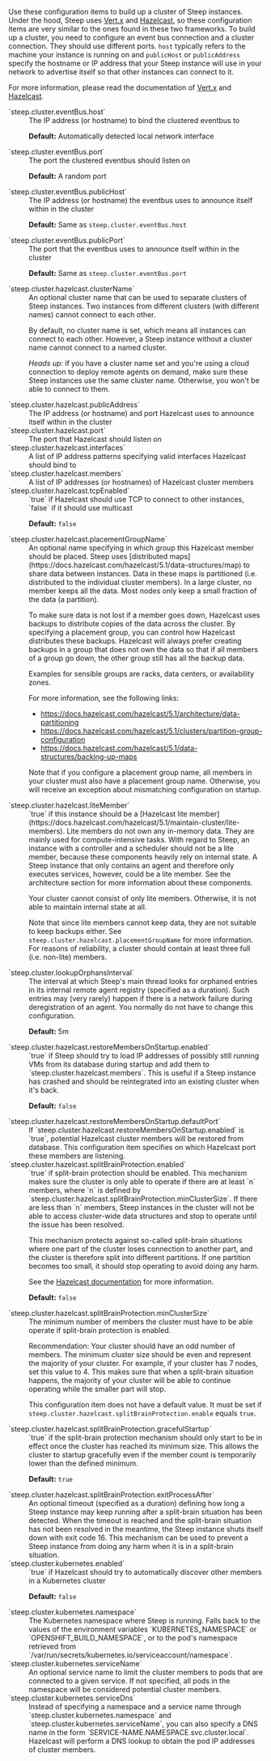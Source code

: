 Use these configuration items to build up a cluster of Steep instances. Under
the hood, Steep uses [Vert.x](https://vertx.io/) and [Hazelcast](https://hazelcast.com/),
so these configuration items are very similar to the ones found in these two
frameworks. To build up a cluster, you need to configure an event bus connection
and a cluster connection. They should use different ports. `host` typically
refers to the machine your instance is running on and `publicHost` or
`publicAddress` specify the hostname or IP address that your Steep instance will
use in your network to advertise itself so that other instances can connect to
it.

For more information, please read the documentation of [Vert.x](https://vertx.io/)
and [Hazelcast](https://hazelcast.com/).

<dl>
<dt>`steep.cluster.eventBus.host`</dt>
<dd>
The IP address (or hostname) to bind the clustered eventbus to

**Default:** Automatically detected local network interface
</dd>

<dt>`steep.cluster.eventBus.port`</dt>
<dd>
The port the clustered eventbus should listen on

**Default:** A random port
</dd>

<dt>`steep.cluster.eventBus.publicHost`</dt>
<dd>
The IP address (or hostname) the eventbus uses to announce itself within in the cluster

**Default:** Same as `steep.cluster.eventBus.host`
</dd>

<dt>`steep.cluster.eventBus.publicPort`</dt>
<dd>
The port that the eventbus uses to announce itself within in the cluster

**Default:** Same as `steep.cluster.eventBus.port`
</dd>

<dt>`steep.cluster.hazelcast.clusterName`</dt>
<dd>
An optional cluster name that can be used to separate clusters of Steep instances. Two instances from different clusters (with different names) cannot connect to each other.

By default, no cluster name is set, which means all instances can connect to each other. However, a Steep instance without a cluster name cannot connect to a named cluster.

*Heads up:* if you have a cluster name set and you're using a <DocsLink href="#cloud-connection">cloud connection</DocsLink> to deploy remote agents on demand, make sure these Steep instances use the same cluster name. Otherwise, you won't be able to connect to them.
</dd>

<dt>`steep.cluster.hazelcast.publicAddress`</dt>
<dd>
The IP address (or hostname) and port Hazelcast uses to announce itself within in the cluster
</dd>

<dt>`steep.cluster.hazelcast.port`</dt>
<dd>
The port that Hazelcast should listen on
</dd>

<dt>`steep.cluster.hazelcast.interfaces`</dt>
<dd>
A list of IP address patterns specifying valid interfaces Hazelcast should bind to
</dd>

<dt>`steep.cluster.hazelcast.members`</dt>
<dd>
A list of IP addresses (or hostnames) of Hazelcast cluster members
</dd>

<dt>`steep.cluster.hazelcast.tcpEnabled`</dt>
<dd>
`true` if Hazelcast should use TCP to connect to other instances, `false` if it should use multicast

**Default:** `false`
</dd>

<dt>`steep.cluster.hazelcast.placementGroupName`</dt>
<dd>
An optional name specifying in which group this Hazelcast member should be placed. Steep uses [distributed maps](https://docs.hazelcast.com/hazelcast/5.1/data-structures/map) to share data between instances. Data in these maps is partitioned (i.e. distributed to the individual cluster members). In a large cluster, no member keeps all the data. Most nodes only keep a small fraction of the data (a partition).

To make sure data is not lost if a member goes down, Hazelcast uses backups to distribute copies of the data across the cluster. By specifying a placement group, you can control how Hazelcast distributes these backups. Hazelcast will always prefer creating backups in a group that does not own the data so that if all members of a group go down, the other group still has all the backup data.

Examples for sensible groups are racks, data centers, or availability zones.

For more information, see the following links:

* https://docs.hazelcast.com/hazelcast/5.1/architecture/data-partitioning
* https://docs.hazelcast.com/hazelcast/5.1/clusters/partition-group-configuration
* https://docs.hazelcast.com/hazelcast/5.1/data-structures/backing-up-maps

Note that if you configure a placement group name, all members in your cluster must also have a placement group name. Otherwise, you will receive an exception about mismatching configuration on startup.
</dd>

<dt>`steep.cluster.hazelcast.liteMember`</dt>
<dd>
`true` if this instance should be a [Hazelcast lite member](https://docs.hazelcast.com/hazelcast/5.1/maintain-cluster/lite-members). Lite members do not own any in-memory data. They are mainly used for compute-intensive tasks. With regard to Steep, an instance with a controller and a scheduler should not be a lite member, because these components heavily rely on internal state. A Steep instance that only contains an agent and therefore only executes services, however, could be a lite member. See the <DocsLink href="#software-architecture">architecture section</DocsLink> for more information about these components.

Your cluster cannot consist of only lite members. Otherwise, it is not able to maintain internal state at all.

Note that since lite members cannot keep data, they are not suitable to keep backups either. See `steep.cluster.hazelcast.placementGroupName` for more information. For reasons of reliability, a cluster should contain at least three full (i.e. non-lite) members.
</dd>

<dt>`steep.cluster.lookupOrphansInterval`</dt>
<dd>
The interval at which Steep's main thread looks for orphaned entries in its internal remote agent registry (specified as a <DocsLink href="#durations">duration</DocsLink>). Such entries may (very rarely) happen if there is a network failure during deregistration of an agent. You normally do not have to change this configuration.

**Default:** 5m
</dd>

<dt>`steep.cluster.hazelcast.restoreMembersOnStartup.enabled`</dt>
<dd>
`true` if Steep should try to load IP addresses of possibly still running VMs from its database during startup and add them to `steep.cluster.hazelcast.members`. This is useful if a Steep instance has crashed and should be reintegrated into an existing cluster when it's back.

**Default:** `false`
</dd>

<dt>`steep.cluster.hazelcast.restoreMembersOnStartup.defaultPort`</dt>
<dd>
If `steep.cluster.hazelcast.restoreMembersOnStartup.enabled` is `true`, potential Hazelcast cluster members will be restored from database. This configuration item specifies on which Hazelcast port these members are listening.
</dd>

<dt>`steep.cluster.hazelcast.splitBrainProtection.enabled`</dt>
<dd>
`true` if split-brain protection should be enabled. This mechanism makes sure the cluster is only able to operate if there are at least `n` members, where `n` is defined by `steep.cluster.hazelcast.splitBrainProtection.minClusterSize`. If there are less than `n` members, Steep instances in the cluster will not be able to access cluster-wide data structures and stop to operate until the issue has been resolved.

This mechanism protects against so-called split-brain situations where one part of the cluster loses connection to another part, and the cluster is therefore split into different partitions. If one partition becomes too small, it should stop operating to avoid doing any harm.

See the [Hazelcast documentation](https://docs.hazelcast.com/imdg/4.2/network-partitioning/split-brain-protection) for more information.

**Default:** `false`
</dd>

<dt>`steep.cluster.hazelcast.splitBrainProtection.minClusterSize`</dt>
<dd>
The minimum number of members the cluster must have to be able operate if split-brain protection is enabled.

Recommendation: Your cluster should have an odd number of members. The minimum cluster size should be even and represent the majority of your cluster. For example, if your cluster has 7 nodes, set this value to 4. This makes sure that when a split-brain situation happens, the majority of your cluster will be able to continue operating while the smaller part will stop.

This configuration item does not have a default value. It must be set if `steep.cluster.hazelcast.splitBrainProtection.enable` equals `true`.
</dd>

<dt>`steep.cluster.hazelcast.splitBrainProtection.gracefulStartup`</dt>
<dd>
`true` if the split-brain protection mechanism should only start to be in effect once the cluster has reached its minimum size. This allows the cluster to startup gracefully even if the member count is temporarily lower than the defined minimum.

**Default:** `true`
</dd>

<dt>`steep.cluster.hazelcast.splitBrainProtection.exitProcessAfter`</dt>
<dd>
An optional timeout (specified as a <DocsLink href="#durations">duration</DocsLink>) defining how long a Steep instance may keep running after a split-brain situation has been detected. When the timeout is reached and the split-brain situation has not been resolved in the meantime, the Steep instance shuts itself down with exit code 16. This mechanism can be used to prevent a Steep instance from doing any harm when it is in a split-brain situation.
</dd>

<dt>`steep.cluster.kubernetes.enabled`</dt>
<dd>
`true` if Hazelcast should try to automatically discover other members in a Kubernetes cluster

**Default:** `false`
</dd>

<dt>`steep.cluster.kubernetes.namespace`</dt>
<dd>
The Kubernetes namespace where Steep is running. Falls back to the values of the environment variables `KUBERNETES_NAMESPACE` or `OPENSHIFT_BUILD_NAMESPACE`, or to the pod's namespace retrieved from `/var/run/secrets/kubernetes.io/serviceaccount/namespace`.
</dd>

<dt>`steep.cluster.kubernetes.serviceName`</dt>
<dd>
An optional service name to limit the cluster members to pods that are connected to a given service. If not specified, all pods in the namespace will be considered potential cluster members.
</dd>

<dt>`steep.cluster.kubernetes.serviceDns`</dt>
<dd>
Instead of specifying a namespace and a service name through `steep.cluster.kubernetes.namespace` and `steep.cluster.kubernetes.serviceName`, you can also specify a DNS name in the form `SERVICE-NAME.NAMESPACE.svc.cluster.local`. Hazelcast will perform a DNS lookup to obtain the pod IP addresses of cluster members.
</dd>
</dl>

